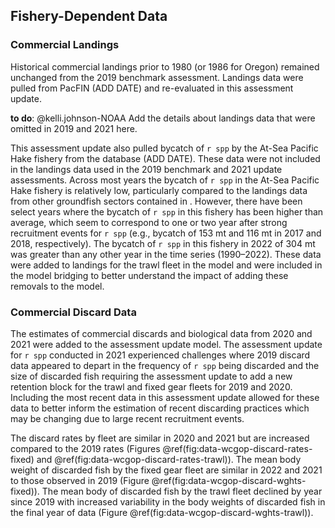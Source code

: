 ## Fishery-Dependent Data

### Commercial Landings {#commercial-landings}

Historical commercial landings prior to 1980 (or 1986 for Oregon) remained unchanged from the 2019 benchmark assessment. Landings data were pulled from PacFIN (ADD DATE) and re-evaluated in this assessment update.  

**to do**: @kelli.johnson-NOAA Add the details about landings data that were omitted in 2019 and 2021 here.

This assessment update also pulled bycatch of `r spp` by the At-Sea Pacific Hake fishery from the \gls{afsc} \gls{norpac} database (ADD DATE). These data were not included in the landings data used in the 2019 benchmark and 2021 update assessments. Across most years the bycatch of `r spp` in the At-Sea Pacific Hake fishery is relatively low, particularly compared to the landings data from other groundfish sectors contained in \gls{pacfin}.  However, there have been select years where the bycatch of `r spp` in this fishery has been higher than average, which seem to correspond to one or two year after strong recruitment events for `r spp` (e.g., bycatch of 153 mt and 116 mt in 2017 and 2018, respectively).  The bycatch of `r spp` in this fishery in 2022 of 304 mt was greater than any other year in the time series (1990--2022).  These data were added to landings for the trawl fleet in the model and were included in the model bridging to better understand the impact of adding these removals to the model.  

### Commercial Discard Data

The \gls{wcgop} estimates of commercial discards and biological data from 2020 and 2021 were added to the assessment update model. The assessment update for `r spp` conducted in 2021 experienced challenges where 2019 discard data appeared to depart in the frequency of `r spp` being discarded and the size of discarded fish requiring the assessment update to add a new retention block for the trawl and fixed gear fleets for 2019 and 2020. Including the most recent \gls{wcgop} data in this assessment update allowed for these data to better inform the estimation of recent discarding practices which may be changing due to large recent recruitment events.

The discard rates by fleet are similar in 2020 and 2021 but are increased compared to the 2019 rates (Figures \@ref(fig:data-wcgop-discard-rates-fixed) and \@ref(fig:data-wcgop-discard-rates-trawl)). The mean body weight of discarded fish by the fixed gear fleet are similar in 2022 and 2021 to those observed in 2019 (Figure \@ref(fig:data-wcgop-discard-wghts-fixed)). The mean body of discarded fish by the trawl fleet declined by year since 2019 with increased variability in the body weights of discarded fish in the final year of data (Figure \@ref(fig:data-wcgop-discard-wghts-trawl)).
